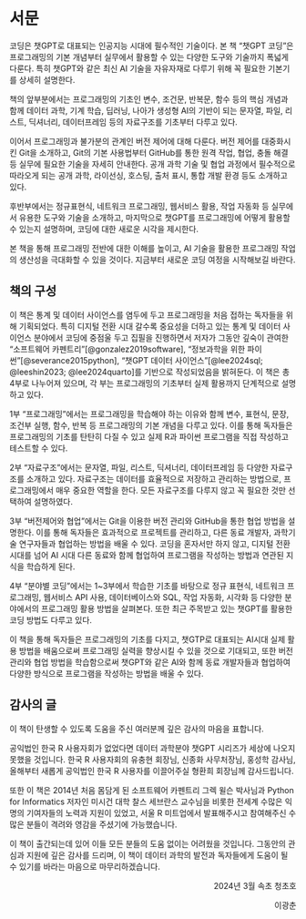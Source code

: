 
# 서문 {.unnumbered}

코딩은 챗GPT로 대표되는 인공지능 시대에 필수적인 기술이다. 본 책 "챗GPT 코딩"은 프로그래밍의 기본 개념부터 실무에서 활용할 수 있는 다양한 도구와 기술까지 폭넓게 다룬다. 특히 챗GPT와 같은 최신 AI 기술을 자유자재로 다루기 위해 꼭 필요한 기본기를 상세히 설명한다.

책의 앞부분에서는 프로그래밍의 기초인 변수, 조건문, 반복문, 함수 등의 핵심 개념과 함께 데이터 과학, 기계 학습, 딥러닝, 나아가 생성형 AI의 기반이 되는 문자열, 파일, 리스트, 딕셔너리, 데이터프레임 등의 자료구조를 기초부터 다루고 있다.

이어서 프로그래밍과 불가분의 관계인 버전 제어에 대해 다룬다. 버전 제어를 대중화시킨 Git을 소개하고, Git의 기본 사용법부터 GitHub를 통한 원격 작업, 협업, 충돌 해결 등 실무에 필요한 기술을 자세히 안내한다. 공개 과학 기술 및 협업 과정에서 필수적으로 따라오게 되는 공개 과학, 라이선싱, 호스팅, 출처 표시, 통합 개발 환경 등도 소개하고 있다.

후반부에서는 정규표현식, 네트워크 프로그래밍, 웹서비스 활용, 작업 자동화 등 실무에서 유용한 도구와 기술을 소개하고, 마지막으로 챗GPT를 프로그래밍에 어떻게 활용할 수 있는지 설명하며, 코딩에 대한 새로운 시각을 제시한다.

본 책을 통해 프로그래밍 전반에 대한 이해를 높이고, AI 기술을 활용한 프로그래밍 작업의 생산성을 극대화할 수 있을 것이다. 지금부터 새로운 코딩 여정을 시작해보길 바란다.

## 책의 구성

이 책은 통계 및 데이터 사이언스를 염두에 두고 프로그래밍을 처음 접하는 독자들을 위해 기획되었다.
특히 디지털 전환 시대 갈수록 중요성을 더하고 있는 통계 및 데이터 사이언스 분야에서 코딩에 중점울 두고 집필을 진행하면서 저자가 그동안 깊숙이 관여한 "소프트웨어 카펜트리"[@gonzalez2019software], "정보과학을 위한 파이썬"[@severance2015python], "챗GPT 데이터 사이언스"[@lee2024sql; @leeshin2023; @lee2024quarto]를 기반으로 작성되었음을 밝혀둔다. 이 책은 총 4부로 나누어져 있으며, 각 부는 프로그래밍의 기초부터 실제 활용까지 단계적으로 설명하고 있다.

1부 "프로그래밍"에서는 프로그래밍을 학습해야 하는 이유와 함께 변수, 표현식, 문장, 조건부 실행, 함수, 반복 등 프로그래밍의 기본 개념을 다루고 있다. 이를 통해 독자들은 프로그래밍의 기초를 탄탄히 다질 수 있고 실제 R과 파이썬 프로그램을 직접 작성하고 테스트할 수 있다.

2부 "자료구조"에서는 문자열, 파일, 리스트, 딕셔너리, 데이터프레임 등 다양한 자료구조를 소개하고 있다. 자료구조는 데이터를 효율적으로 저장하고 관리하는 방법으로, 프로그래밍에서 매우 중요한 역할을 한다. 모든 자료구조를 다루지 않고 꼭 필요한 것만 선택하여 설명하였다.

3부 "버전제어와 협업"에서는 Git을 이용한 버전 관리와 GitHub을 통한 협업 방법을 설명한다. 이를 통해 독자들은 효과적으로 프로젝트를 관리하고, 다른 동료 개발자, 과학기술 연구자들과 협업하는 방법을 배울 수 있다. 코딩을 혼자서만 하지 않고, 디지털 전환 시대를 넘어 AI 시대 다른 동료와 함께 협업하여 프로그램을 작성하는 방법과 연관된 지식을 학습하게 된다.

4부 "분야별 코딩"에서는 1~3부에서 학습한 기초를 바탕으로 정규 표현식, 네트워크 프로그래밍, 웹서비스 API 사용, 데이터베이스와 SQL, 작업 자동화, 시각화 등 다양한 분야에서의 프로그래밍 활용 방법을 살펴본다. 또한 최근 주목받고 있는 챗GPT를 활용한 코딩 방법도 다루고 있다.

이 책을 통해 독자들은 프로그래밍의 기초를 다지고, 챗GTP로 대표되는 AI시대 실제 활용 방법을 배움으로써 프로그래밍 실력을 향상시킬 수 있을 것으로 기대되고, 또한 버전 관리와 협업 방법을 학습함으로써 챗GPT와 같은 AI와 함께 동료 개발자들과 협업하여 다양한 방식으로 프로그램을 작성하는 방법을 배울 수 있다.


## 감사의 글 {.unnumbered}

```{=html}
<style>
.flushright {
   text-align: right;
}
</style>
```

이 책이 탄생할 수 있도록 도움을 주신 여러분께 깊은 감사의 마음을 표합니다.

공익법인 한국 R 사용자회가 없었다면 데이터 과학분야 챗GPT 시리즈가 세상에 나오지 못했을 것입니다. 한국 R 사용자회의 유충현 회장님, 신종화 사무처장님, 홍성학 감사님, 올해부터 새롭게 공익법인 한국 R 사용자를 이끌어주실 형환희 회장님께 감사드립니다.

또한 이 책은 2014년 처음 몸담게 된 소프트웨어 카펜트리 그렉 윌슨 박사님과 
Python for Informatics 저자인 미시건 대학 찰스 세브란스 교수님을 비롯한 
전세계 수많은 익명의 기여자들의 노력과 지원이 있었고,
서울 R 미트업에서 발표해주시고 참여해주신 수많은 분들이 격려와 영감을 주셨기에 가능했습니다.

이 책이 출간되는데 있어 이들 모든 분들의 도움 없이는 어려웠을 것입니다. 그동안의 관심과 지원에 깊은 감사를 드리며, 이 책이 데이터 과학의 발전과 독자들에게 도움이 될 수 있기를 바라는 마음으로 마무리하겠습니다.

::: {.flushright data-latex=""}
2024년 3월 속초 청초호

이광춘
:::



